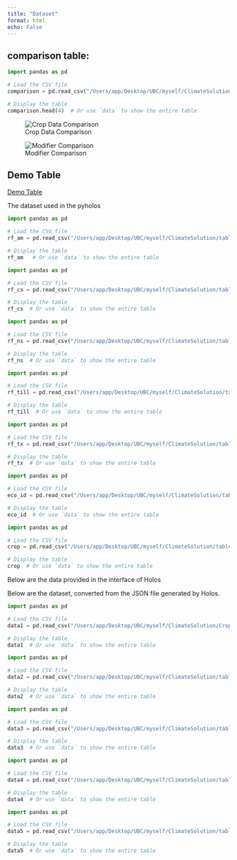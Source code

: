 ```yaml
---
title: "Dataset"
format: html
echo: False
---
```

## comparison table:
```python
import pandas as pd

# Load the CSV file
comparison = pd.read_csv("/Users/app/Desktop/UBC/myself/ClimateSolution/table/Pyholos_vs_Holos.csv")

# Display the table
comparison.head(4)  # Or use `data` to show the entire table
```

![Crop Data Comparison](table/cropdata.png)

![Modifier Comparison](table/modifier.png)

## Demo Table

[Demo Table](https://ubcca.sharepoint.com/:x:/r/teams/ubcLFS-gr-Agroecology4Climate/_layouts/15/Doc2.aspx?action=edit&sourcedoc=%7B676a650a-26eb-432b-9ca7-86ab20f0536f%7D&wdOrigin=TEAMS-MAGLEV.teamsSdk_ns.rwc&wdExp=TEAMS-TREATMENT&wdhostclicktime=1733417829239&web=1)

The dataset used in the pyholos
```python
import pandas as pd

# Load the CSV file
rf_am = pd.read_csv("/Users/app/Desktop/UBC/myself/ClimateSolution/table/modifier_rf_am.csv")

# Display the table
rf_am   # Or use `data` to show the entire table
```

```python
import pandas as pd

# Load the CSV file
rf_cs = pd.read_csv("/Users/app/Desktop/UBC/myself/ClimateSolution/table/modifier_rf_cs.csv")

# Display the table
rf_cs  # Or use `data` to show the entire table
```

```python
import pandas as pd

# Load the CSV file
rf_ns = pd.read_csv("/Users/app/Desktop/UBC/myself/ClimateSolution/table/modifier_rf_ns.csv")

# Display the table
rf_ns  # Or use `data` to show the entire table
```
```python
import pandas as pd

# Load the CSV file
rf_till = pd.read_csv("/Users/app/Desktop/UBC/myself/ClimateSolution/table/modifier_rf_till.csv")

# Display the table
rf_till  # Or use `data` to show the entire table
```

```python
import pandas as pd

# Load the CSV file
rf_tx = pd.read_csv("/Users/app/Desktop/UBC/myself/ClimateSolution/table/modifier_rf_tx.csv")

# Display the table
rf_tx  # Or use `data` to show the entire table
```

```python
import pandas as pd

# Load the CSV file
eco_id = pd.read_csv("/Users/app/Desktop/UBC/myself/ClimateSolution/table/ecodistrict_to_ecozone_mapping.csv")

# Display the table
eco_id  # Or use `data` to show the entire table
```


```python
import pandas as pd

# Load the CSV file
crop = pd.read_csv("/Users/app/Desktop/UBC/myself/ClimateSolution/table/crop_parameters.csv")

# Display the table
crop  # Or use `data` to show the entire table
```
Below are the data provided in the interface of Holos


Below are the dataset, converted from the JSON file generated by Holos.

```python
import pandas as pd

# Load the CSV file
data1 = pd.read_csv("/Users/app/Desktop/UBC/myself/ClimateSolution/CropViewItems.csv")

# Display the table
data1  # Or use `data` to show the entire table
```
```python
import pandas as pd

# Load the CSV file
data2 = pd.read_csv("/Users/app/Desktop/UBC/myself/ClimateSolution/table/HolosJsonFile/components.csv")

# Display the table
data2  # Or use `data` to show the entire table
```

```python
import pandas as pd

# Load the CSV file
data3 = pd.read_csv("/Users/app/Desktop/UBC/myself/ClimateSolution/table/HolosJsonFile/CoverCrops_1.csv")

# Display the table
data3  # Or use `data` to show the entire table
```

```python
import pandas as pd

# Load the CSV file
data4 = pd.read_csv("/Users/app/Desktop/UBC/myself/ClimateSolution/table/HolosJsonFile/CropViewItemsMaxThree_1.csv")

# Display the table
data4  # Or use `data` to show the entire table
```

```python
import pandas as pd

# Load the CSV file
data5 = pd.read_csv("/Users/app/Desktop/UBC/myself/ClimateSolution/table/HolosJsonFile/SoilDataAvailableForField_1.csv")

# Display the table
data5  # Or use `data` to show the entire table
```